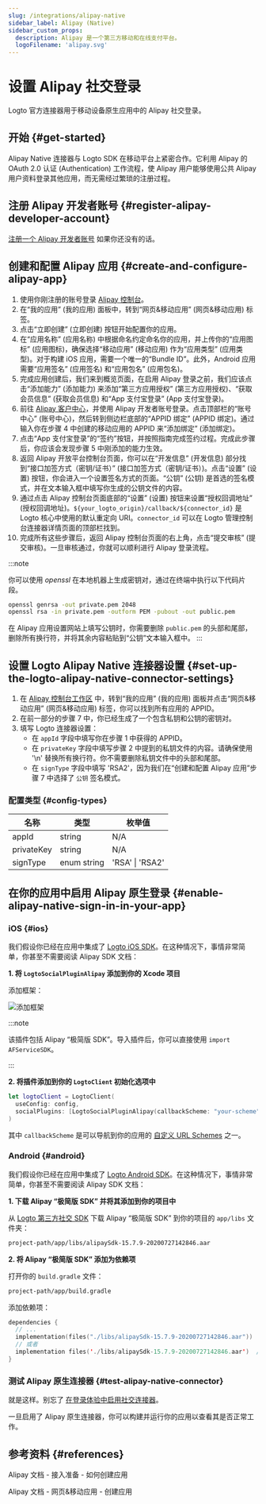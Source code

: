 ```yaml
---
slug: /integrations/alipay-native
sidebar_label: Alipay (Native)
sidebar_custom_props:
  description: Alipay 是一个第三方移动和在线支付平台。
  logoFilename: 'alipay.svg'
---
```




# 设置 Alipay 社交登录

Logto 官方连接器用于移动设备原生应用中的 Alipay 社交登录。

<GuideTip />

## 开始 \{#get-started}

Alipay Native 连接器与 Logto SDK 在移动平台上紧密合作。它利用 Alipay 的 OAuth 2.0 认证 (Authentication) 工作流程，使 Alipay 用户能够使用公共 Alipay 用户资料登录其他应用，而无需经过繁琐的注册过程。

## 注册 Alipay 开发者账号 \{#register-alipay-developer-account}

[注册一个 Alipay 开发者账号](https://certifyweb.alipay.com/certify/reg/guide#/) 如果你还没有的话。

## 创建和配置 Alipay 应用 \{#create-and-configure-alipay-app}

1. 使用你刚注册的账号登录 [Alipay 控制台](https://open.alipay.com/)。
2. 在“我的应用” (我的应用) 面板中，转到“网页&移动应用” (网页&移动应用) 标签。
3. 点击“立即创建” (立即创建) 按钮开始配置你的应用。
4. 在“应用名称” (应用名称) 中根据命名约定命名你的应用，并上传你的“应用图标” (应用图标)，确保选择“移动应用” (移动应用) 作为“应用类型” (应用类型)。对于构建 iOS 应用，需要一个唯一的“Bundle ID”。此外，Android 应用需要“应用签名” (应用签名) 和“应用包名” (应用包名)。
5. 完成应用创建后，我们来到概览页面，在启用 Alipay 登录之前，我们应该点击“添加能力” (添加能力) 来添加“第三方应用授权” (第三方应用授权)、“获取会员信息” (获取会员信息) 和“App 支付宝登录” (App 支付宝登录)。
6. 前往 [Alipay 客户中心](https://b.alipay.com/index2.htm)，并使用 Alipay 开发者账号登录。点击顶部栏的“账号中心” (账号中心)，然后转到侧边栏底部的“APPID 绑定” (APPID 绑定)。通过输入你在步骤 4 中创建的移动应用的 APPID 来“添加绑定” (添加绑定)。
7. 点击“App 支付宝登录”的“签约”按钮，并按照指南完成签约过程。完成此步骤后，你应该会发现步骤 5 中刚添加的能力生效。
8. 返回 Alipay 开放平台控制台页面，你可以在“开发信息” (开发信息) 部分找到“接口加签方式（密钥/证书）” (接口加签方式（密钥/证书）)。点击“设置” (设置) 按钮，你会进入一个设置签名方式的页面。“公钥” (公钥) 是首选的签名模式，并在文本输入框中填写你生成的公钥文件的内容。
9. 通过点击 Alipay 控制台页面底部的“设置” (设置) 按钮来设置“授权回调地址” (授权回调地址)。`${your_logto_origin}/callback/${connector_id}` 是 Logto 核心中使用的默认重定向 URI。`connector_id` 可以在 Logto 管理控制台连接器详情页面的顶部栏找到。
10. 完成所有这些步骤后，返回 Alipay 控制台页面的右上角，点击“提交审核” (提交审核)。一旦审核通过，你就可以顺利进行 Alipay 登录流程。

:::note

你可以使用 _openssl_ 在本地机器上生成密钥对，通过在终端中执行以下代码片段。

```bash
openssl genrsa -out private.pem 2048
openssl rsa -in private.pem -outform PEM -pubout -out public.pem
```

在 Alipay 应用设置网站上填写公钥时，你需要删除 `public.pem` 的头部和尾部，删除所有换行符，并将其余内容粘贴到“公钥”文本输入框中。
:::

## 设置 Logto Alipay Native 连接器设置 \{#set-up-the-logto-alipay-native-connector-settings}

1. 在 [Alipay 控制台工作区](https://open.alipay.com/dev/workspace) 中，转到“我的应用” (我的应用) 面板并点击“网页&移动应用” (网页&移动应用) 标签，你可以找到所有应用的 APPID。
2. 在前一部分的步骤 7 中，你已经生成了一个包含私钥和公钥的密钥对。
3. 填写 Logto 连接器设置：
   - 在 `appId` 字段中填写你在步骤 1 中获得的 APPID。
   - 在 `privateKey` 字段中填写步骤 2 中提到的私钥文件的内容。请确保使用 '\n' 替换所有换行符。你不需要删除私钥文件中的头部和尾部。
   - 在 `signType` 字段中填写 'RSA2'，因为我们在“创建和配置 Alipay 应用”步骤 7 中选择了 `公钥` 签名模式。

### 配置类型 \{#config-types}

| 名称       | 类型        | 枚举值          |
| ---------- | ----------- | --------------- |
| appId      | string      | N/A             |
| privateKey | string      | N/A             |
| signType   | enum string | 'RSA' \| 'RSA2' |

## 在你的应用中启用 Alipay 原生登录 \{#enable-alipay-native-sign-in-in-your-app}

### iOS \{#ios}

我们假设你已经在应用中集成了 [Logto iOS SDK](/quick-starts/swift)。在这种情况下，事情非常简单，你甚至不需要阅读 Alipay SDK 文档：

**1. 将 `LogtoSocialPluginAlipay` 添加到你的 Xcode 项目**

添加框架：

<img src={addFrameworkImage} alt="添加框架" />

:::note

该插件包括 Alipay “极简版 SDK”。导入插件后，你可以直接使用 `import AFServiceSDK`。

:::

**2. 将插件添加到你的 `LogtoClient` 初始化选项中**

```swift
let logtoClient = LogtoClient(
  useConfig: config,
  socialPlugins: [LogtoSocialPluginAlipay(callbackScheme: "your-scheme")]
)
```

其中 `callbackScheme` 是可以导航到你的应用的 [自定义 URL Schemes](https://developer.apple.com/documentation/xcode/defining-a-custom-url-scheme-for-your-app) 之一。

### Android \{#android}

我们假设你已经在应用中集成了 [Logto Android SDK](/quick-starts/android)。在这种情况下，事情非常简单，你甚至不需要阅读 Alipay SDK 文档：

**1. 下载 Alipay “极简版 SDK” 并将其添加到你的项目中**

从 [Logto 第三方社交 SDK](https://github.com/logto-io/social-sdks/blob/master/alipay/android/alipaySdk-15.7.9-20200727142846.aar) 下载 Alipay “极简版 SDK” 到你的项目的 `app/libs` 文件夹：

```bash
project-path/app/libs/alipaySdk-15.7.9-20200727142846.aar
```

**2. 将 Alipay “极简版 SDK” 添加为依赖项**

打开你的 `build.gradle` 文件：

```bash
project-path/app/build.gradle
```

添加依赖项：

```kotlin
dependencies {
  // ...
  implementation(files("./libs/alipaySdk-15.7.9-20200727142846.aar"))  // kotlin-script
  // 或者
  implementation files('./libs/alipaySdk-15.7.9-20200727142846.aar')  // groovy-script
}
```

### 测试 Alipay 原生连接器 \{#test-alipay-native-connector}

就是这样。别忘了 [在登录体验中启用社交连接器](/connectors/social-connectors/#enable-social-sign-in)。

一旦启用了 Alipay 原生连接器，你可以构建并运行你的应用以查看其是否正常工作。

## 参考资料 \{#references}

<Url href="https://opendocs.alipay.com/support/01rau6">Alipay 文档 - 接入准备 - 如何创建应用</Url>

<Url href="https://opendocs.alipay.com/open/200/105310">Alipay 文档 - 网页&移动应用 - 创建应用</Url>
